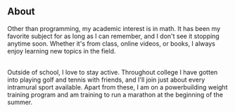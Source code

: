 ## About

Other than programming, my academic interest is in math. It has been my favorite subject for as long as I can remember, 
and I don't see it stopping anytime soon. Whether it's from class, online videos, or books, I always enjoy learning new 
topics in the field.<br/><br/>

Outside of school, I love to stay active. Throughout college I have gotten into playing golf and tennis with friends, and 
I'll join just about every intramural sport available. Apart from these, I am on a powerbuilding weight training program and 
am training to run a marathon at the beginning of the summer.